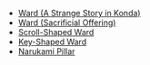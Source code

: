 {{Disambiguation}}
* [[Ward (A Strange Story in Konda)]]
* [[Ward (Sacrificial Offering)]]
* [[Scroll-Shaped Ward]]
* [[Key-Shaped Ward]]
* [[Narukami Pillar]]